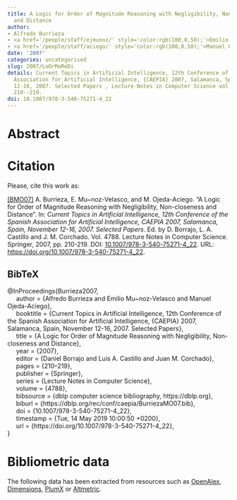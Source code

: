 ```yaml
---
title: A Logic for Order of Magnitude Reasoning with Negligibility, Non-closeness
  and Distance
author:
- Alfredo Burrieza
- <a href='/people/staff/ejmunoz/' style='color:rgb(100,0,50);'>Emilio Muñoz Velasco</a>
- <a href='/people/staff/aciego/' style='color:rgb(100,0,50);'>Manuel Ojeda-Aciego</a>
date: '2007'
categories: uncategorised
slug: 2007/LoOrMaReDi
details: Current Topics in Artificial Intelligence, 12th Conference of the Spanish
  Association for Artificial Intelligence, {CAEPIA} 2007, Salamanca, Spain, November
  12-16, 2007. Selected Papers , Lecture Notes in Computer Science vol. 4788, pages
  210--219.
doi: 10.1007/978-3-540-75271-4_22
---
```




# Abstract










# Citation
Please, cite this work as:


<a name=bib-Burrieza2007></a>[[BMO07]](#cite-Burrieza2007) A. Burrieza, E. Mu~noz-Velasco, and M. Ojeda-Aciego. “A Logic for Order of Magnitude Reasoning with Negligibility, Non-closeness and Distance”. In: _Current Topics in Artificial Intelligence, 12th Conference of the Spanish Association for Artificial Intelligence, CAEPIA 2007, Salamanca, Spain, November 12-16, 2007. Selected Papers_. Ed. by D. Borrajo, L. A. Castillo and J. M. Corchado. Vol. 4788. Lecture Notes in Computer Science. Springer, 2007, pp. 210-219. DOI: [10.1007/978-3-540-75271-4\_22](https://doi.org/10.1007%2F978-3-540-75271-4%5C_22). URL: [https://doi.org/10.1007/978-3-540-75271-4\_22](https://doi.org/10.1007/978-3-540-75271-4\_22).

::: {.callout-note appearance="minimal" collapse=true}

## BibTeX

@InProceedings{Burrieza2007,<br>&nbsp;&nbsp;&nbsp;&nbsp;  author = {Alfredo Burrieza and Emilio Mu~noz-Velasco and Manuel Ojeda-Aciego},<br>&nbsp;&nbsp;&nbsp;&nbsp;  booktitle = {Current Topics in Artificial Intelligence, 12th Conference of the Spanish Association for Artificial Intelligence, {CAEPIA} 2007, Salamanca, Spain, November 12-16, 2007. Selected Papers},<br>&nbsp;&nbsp;&nbsp;&nbsp;  title = {A Logic for Order of Magnitude Reasoning with Negligibility, Non-closeness and Distance},<br>&nbsp;&nbsp;&nbsp;&nbsp;  year = {2007},<br>&nbsp;&nbsp;&nbsp;&nbsp;  editor = {Daniel Borrajo and Luis A. Castillo and Juan M. Corchado},<br>&nbsp;&nbsp;&nbsp;&nbsp;  pages = {210--219},<br>&nbsp;&nbsp;&nbsp;&nbsp;  publisher = {Springer},<br>&nbsp;&nbsp;&nbsp;&nbsp;  series = {Lecture Notes in Computer Science},<br>&nbsp;&nbsp;&nbsp;&nbsp;  volume = {4788},<br>&nbsp;&nbsp;&nbsp;&nbsp;  bibsource = {dblp computer science bibliography, https://dblp.org},<br>&nbsp;&nbsp;&nbsp;&nbsp;  biburl = {https://dblp.org/rec/conf/caepia/BurriezaMO07.bib},<br>&nbsp;&nbsp;&nbsp;&nbsp;  doi = {10.1007/978-3-540-75271-4\_22},<br>&nbsp;&nbsp;&nbsp;&nbsp;  timestamp = {Tue, 14 May 2019 10:00:50 +0200},<br>&nbsp;&nbsp;&nbsp;&nbsp;  url = {https://doi.org/10.1007/978-3-540-75271-4\_22},<br>}

:::



# Bibliometric data


The following data has been extracted from resources such as [OpenAlex](https://openalex.org/), [Dimensions](https://app.dimensions.ai/), [PlumX](https://www.elsevier.com/insights/metrics/plumx) or [Altmetric](https://www.altmetric.com/).

<div style="display: flex; justify-content: center; align-items: center; height: 100%;">
<span class="__dimensions_badge_embed__" data-doi="10.1007/978-3-540-75271-4_22" data-legend="always"></span></div><script async src="https://badge.dimensions.ai/badge.js" charset="utf-8"></script>

<div style="display: flex; justify-content: center; align-items: center; height: 100%;">
<a href="https://plu.mx/plum/a/?doi=10.1007/978-3-540-75271-4_22" class="plumx-details" data-site="plum" data-hide-when-empty="true">A Logic for Order of Magnitude Reasoning with Negligibility, Non-closeness and Distance</a></div>

<div style="display: flex; justify-content: center; align-items: center; height: 100%;">
<script type="text/javascript" src="https://d1bxh8uas1mnw7.cloudfront.net/assets/embed.js"></script><div data-badge-type="medium-donut" class="altmetric-embed" data-badge-details="right" data-doi="10.1007/978-3-540-75271-4_22"></div></div>


## Cites

The following graph plots the number of cites received by this work from its publication, on a yearly basis.

```r
#| echo: false
#| results: asis
#| warning: false
#| message: false
source(here::here('scripts', 'manage_publications.R'))
df <- readRDS('citation_history.rds')
plot_citation_history(df)
```



## Papers citing this work

The following is a non-exhaustive list of papers that cite this work:


<a name=bib-Burrieza_2013></a>[[1]](#cite-Burrieza_2013) A. Burrieza. “Decidability of a Logic for Order of Magnitude Qualitative Reasoning with Comparability and Negligibility Relations”. In: _Advances in Artificial Intelligence_. Springer Berlin Heidelberg, 2013, p. 101–110. ISBN: 9783642406430. DOI: [10.1007/978-3-642-40643-0_11](https://doi.org/10.1007%2F978-3-642-40643-0_11). URL: [http://dx.doi.org/10.1007/978-3-642-40643-0_11](http://dx.doi.org/10.1007/978-3-642-40643-0_11).

<a name=bib-Burrieza_2010></a>[[2]](#cite-Burrieza_2010) A. Burrieza, E. Muñoz-Velasco, and M. Ojeda-Aciego. “Closeness and Distance Relations in Order of Magnitude Qualitative Reasoning via PDL”. In: _Current Topics in Artificial Intelligence_. Springer Berlin Heidelberg, 2010, p. 71–80. ISBN: 9783642142642. DOI: [10.1007/978-3-642-14264-2_8](https://doi.org/10.1007%2F978-3-642-14264-2_8). URL: [http://dx.doi.org/10.1007/978-3-642-14264-2_8](http://dx.doi.org/10.1007/978-3-642-14264-2_8).

<a name=bib-Burrieza_2018></a>[[3]](#cite-Burrieza_2018) A. Burrieza, E. Muñoz-Velasco, and M. Ojeda-Aciego. “Logics for Order-of-Magnitude Qualitative Reasoning: Formalizing Negligibility”. In: _Ewa Orłowska on Relational Methods in Logic and Computer Science_. Springer International Publishing, 2018, p. 203–231. ISBN: 9783319978796. DOI: [10.1007/978-3-319-97879-6_8](https://doi.org/10.1007%2F978-3-319-97879-6_8). URL: [http://dx.doi.org/10.1007/978-3-319-97879-6_8](http://dx.doi.org/10.1007/978-3-319-97879-6_8).

<a name=bib-BURRIEZA_2011></a>[[4]](#cite-BURRIEZA_2011) A. BURRIEZA, E. MUÑOZ-VELASCO, and M. OJEDA-ACIEGO. “A PDL APPROACH FOR QUALITATIVE VELOCITY”. In: _International Journal of Uncertainty, Fuzziness and Knowledge-Based Systems_ 19.01 (Feb. 2011), p. 11–26. ISSN: 1793-6411. DOI: [10.1142/s021848851100685x](https://doi.org/10.1142%2Fs021848851100685x). URL: [http://dx.doi.org/10.1142/s021848851100685x](http://dx.doi.org/10.1142/s021848851100685x).

<a name=bib-Goli_ska_Pilarek_2012></a>[[5]](#cite-Goli_ska_Pilarek_2012) J. Golińska-Pilarek. “On Decidability of a Logic for Order of Magnitude Qualitative Reasoning with Bidirectional Negligibility”. In: _Logics in Artificial Intelligence_. Springer Berlin Heidelberg, 2012, p. 255–266. ISBN: 9783642333538. DOI: [10.1007/978-3-642-33353-8_20](https://doi.org/10.1007%2F978-3-642-33353-8_20). URL: [http://dx.doi.org/10.1007/978-3-642-33353-8_20](http://dx.doi.org/10.1007/978-3-642-33353-8_20).

<a name=bib-Goli_ska_Pilarek_2008></a>[[6]](#cite-Goli_ska_Pilarek_2008) J. Golińska-Pilarek, A. Mora, and E. Muñoz-Velasco. “An ATP of a Relational Proof System for Order of Magnitude Reasoning with Negligibility, Non-closeness and Distance”. In: _PRICAI 2008: Trends in Artificial Intelligence_. Springer Berlin Heidelberg, 2008, p. 128–139. ISBN: 9783540891970. DOI: [10.1007/978-3-540-89197-0_15](https://doi.org/10.1007%2F978-3-540-89197-0_15). URL: [http://dx.doi.org/10.1007/978-3-540-89197-0_15](http://dx.doi.org/10.1007/978-3-540-89197-0_15).

<a name=bib-Golinska_Pilarek_2009></a>[[7]](#cite-Golinska_Pilarek_2009) J. Golinska-Pilarek and E. Munoz-Velasco. “Relational approach for a logic for order of magnitude qualitative reasoning with negligibility, non-closeness and distance”. In: _Logic Journal of IGPL_ 17.4 (Jun. 2009), p. 375–394. ISSN: 1368-9894. DOI: [10.1093/jigpal/jzp016](https://doi.org/10.1093%2Fjigpal%2Fjzp016). URL: [http://dx.doi.org/10.1093/jigpal/jzp016](http://dx.doi.org/10.1093/jigpal/jzp016).

